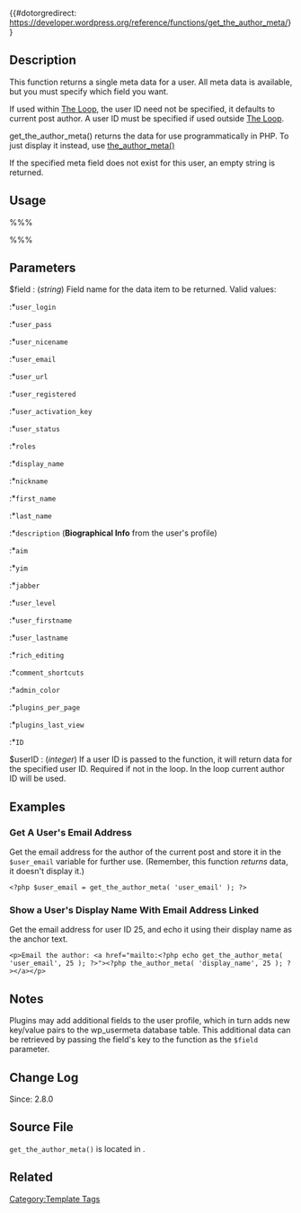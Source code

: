 {{#dotorgredirect: https://developer.wordpress.org/reference/functions/get_the_author_meta/}}

{{Languages|
{{en|Function_Reference/get_the_author_meta}}
{{ja|関数リファレンス/get_the_author_meta}}
}}

== Description ==

This function returns a single meta data for a user. All meta data is available, but you must specify which field you want.

If used within [[The Loop]], the user ID need not be specified, it defaults to current post author. A user ID must be specified if used outside [[The Loop]].

get_the_author_meta() returns the data for use programmatically in PHP. To just display it instead, use [[Function Reference/the author meta|the_author_meta()]]

If the specified meta field does not exist for this user, an empty string is returned.

== Usage ==

%%% <?php get_the_author_meta( $field, $userID ); ?> %%%

== Parameters ==

; $field : (''string'') Field name for the data item to be returned.  Valid values:
:*<tt>user_login</tt>
:*<tt>user_pass</tt>
:*<tt>user_nicename</tt>
:*<tt>user_email</tt>
:*<tt>user_url</tt>
:*<tt>user_registered</tt>
:*<tt>user_activation_key</tt>
:*<tt>user_status</tt>
:*<tt>roles</tt>
:*<tt>display_name</tt>
:*<tt>nickname</tt>
:*<tt>first_name</tt>
:*<tt>last_name</tt>
:*<tt>description</tt> (<b>Biographical Info</b> from the user's profile)
:*<tt>aim</tt>
:*<tt>yim</tt>
:*<tt>jabber</tt>
:*<tt>user_level</tt>
:*<tt>user_firstname</tt>
:*<tt>user_lastname</tt>
:*<tt>rich_editing</tt>
:*<tt>comment_shortcuts</tt>
:*<tt>admin_color</tt>
:*<tt>plugins_per_page</tt>
:*<tt>plugins_last_view</tt>
:*<tt>ID</tt>

; $userID : (''integer'') If a user ID is passed to the function, it will return data for the specified user ID. Required if not in the loop. In the loop current author ID will be used.

== Examples ==

=== Get A User's Email Address ===

Get the email address for the author of the current post and store it in the <code>$user_email</code> variable for further use. (Remember, this function ''returns'' data, it doesn't display it.)

<pre>
<?php $user_email = get_the_author_meta( 'user_email' ); ?>
</pre>

=== Show a User's Display Name With Email Address Linked ===

Get the email address for user ID 25, and echo it using their display name as the anchor text.

<pre>
<p>Email the author: <a href="mailto:<?php echo get_the_author_meta( 'user_email', 25 ); ?>"><?php the_author_meta( 'display_name', 25 ); ?></a></p>
</pre>

== Notes ==

Plugins may add additional fields to the user profile, which in turn adds new key/value pairs to the wp_usermeta database table. This additional data can be retrieved by passing the field's key to the function as the <code>$field</code> parameter.

== Change Log ==

Since: 2.8.0

== Source File ==

<tt>get_the_author_meta()</tt> is located in {{Trac|wp-includes/author-template.php}}.

== Related ==

{{Author Tags}}

{{Tag Footer}}

[[Category:Template Tags]]